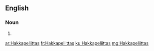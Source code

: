 ==English==

===Noun===
{{head|en|plural}}

# {{plural of|Hakkapeliitta|lang=en}}

[[ar:Hakkapeliittas]]
[[fr:Hakkapeliittas]]
[[ku:Hakkapeliittas]]
[[mg:Hakkapeliittas]]